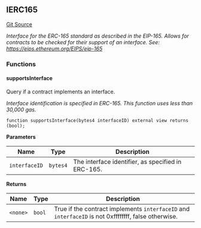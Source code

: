 [//]: # "This file is autogenerated, do not change manually"

## IERC165

[Git Source](https://github.com/roaminro/mud/blob/b7c35971bb3bc196698f074042626c090d66405b/src/IERC165.sol)

_Interface for the ERC-165 standard as described in the EIP-165.
Allows for contracts to be checked for their support of an interface.
See: https://eips.ethereum.org/EIPS/eip-165_

### Functions

#### supportsInterface

Query if a contract implements an interface.

_Interface identification is specified in ERC-165.
This function uses less than 30,000 gas._

```solidity
function supportsInterface(bytes4 interfaceID) external view returns (bool);
```

**Parameters**

| Name          | Type     | Description                                        |
| ------------- | -------- | -------------------------------------------------- |
| `interfaceID` | `bytes4` | The interface identifier, as specified in ERC-165. |

**Returns**

| Name     | Type   | Description                                                                                         |
| -------- | ------ | --------------------------------------------------------------------------------------------------- |
| `<none>` | `bool` | True if the contract implements `interfaceID` and `interfaceID` is not 0xffffffff, false otherwise. |
